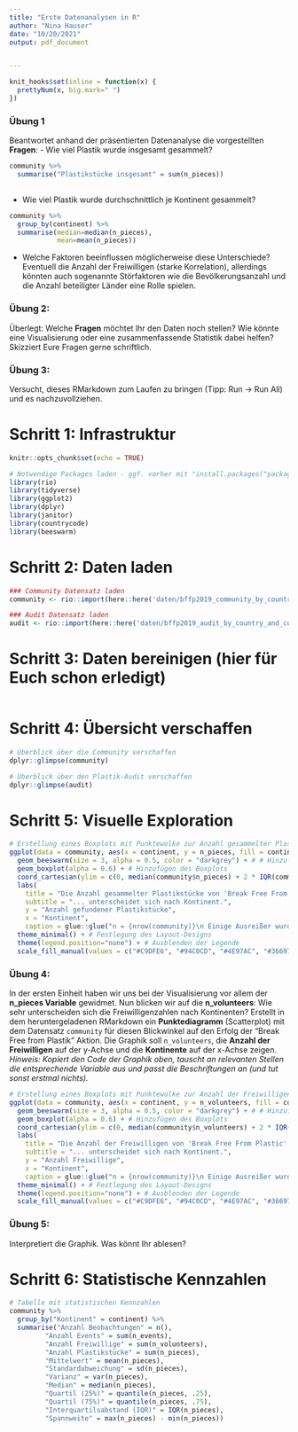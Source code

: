 ```yaml
---
title: "Erste Datenanalysen in R"
author: "Nina Hauser"
date: "10/20/2021"
output: pdf_document


---
```

```r
knit_hooks$set(inline = function(x) {
  prettyNum(x, big.mark=" ")
})
```

### Übung 1
Beantwortet anhand der präsentierten Datenanalyse die vorgestellten **Fragen**:
- Wie viel Plastik wurde insgesamt gesammelt?

```r

community %>%
  summarise("Plastikstücke insgesamt" = sum(n_pieces))
  
```


- Wie viel Plastik wurde durchschnittlich je Kontinent gesammelt?

```r

community %>% 
  group_by(continent) %>%
  summarise(median=median(n_pieces),
            mean=mean(n_pieces))

```

- Welche Faktoren beeinflussen möglicherweise diese Unterschiede?
Eventuell die Anzahl der Freiwilligen (starke Korrelation), allerdings könnten auch sogenannte Störfaktoren wie die Bevölkerungsanzahl und die Anzahl beteiligter Länder eine Rolle spielen.
  
### Übung 2: 
Überlegt: Welche **Fragen** möchtet Ihr den Daten noch stellen? Wie könnte eine Visualisierung oder eine zusammenfassende Statistik dabei helfen? Skizziert Eure Fragen gerne schriftlich.

### Übung 3:
Versucht, dieses RMarkdown zum Laufen zu bringen (Tipp: Run -> Run All) und es nachzuvollziehen.

# Schritt 1: Infrastruktur
```r
knitr::opts_chunk$set(echo = TRUE)

# Notwendige Packages laden - ggf. vorher mit "install.packages("package") installieren
library(rio)
library(tidyverse)
library(ggplot2)
library(dplyr)
library(janitor)
library(countrycode)
library(beeswarm)
```

# Schritt 2: Daten laden
```r
### Community Datensatz laden
community <- rio::import(here::here('daten/bffp2019_community_by_country.csv'))

### Audit Datensatz laden
audit <- rio::import(here::here('daten/bffp2019_audit_by_country_and_company.csv'))
```

# Schritt 3: Daten bereinigen (hier für Euch schon erledigt)
```r

```

# Schritt 4: Übersicht verschaffen
```r
# Überblick über die Community verschaffen
dplyr::glimpse(community)
```

```r
# Überblick über den Plastik-Audit verschaffen
dplyr::glimpse(audit)
```

# Schritt 5: Visuelle Exploration
```r
# Erstellung eines Boxplots mit Punktewolke zur Anzahl gesammelter Plastikstücke pro Kontinent
ggplot(data = community, aes(x = continent, y = n_pieces, fill = continent)) + # Initialisierung des ggplots mit Variablen
  geom_beeswarm(size = 3, alpha = 0.5, color = "darkgrey") + # # Hinzufügen der Datenpunkte (Scatterplot) inkl. Stylingoptionen zur Punktegröße, Transparenz und Farbe zur Verdeutlichung der Anzahl
  geom_boxplot(alpha = 0.6) + # Hinzufügen des Boxplots
  coord_cartesian(ylim = c(0, median(community$n_pieces) + 2 * IQR(community$n_pieces))) + # Festlegung der Achsenlänge der y-Achse abhängig von Median und Standardabweichung
  labs(
    title = "Die Anzahl gesammelter Plastikstücke von 'Break Free From Plastic' ..." ,
    subtitle = "... unterscheidet sich nach Kontinent.",
    y = "Anzahl gefundener Plastikstücke",
    x = "Kontinent",
    caption = glue::glue("n = {nrow(community)}\n Einige Ausreißer wurden zur Lesbarkeit des Graphen ausgeklammert. \nDatenquelle: TidyTuesday und BFFP")) + # Festlegung der Achsenbezeichungen, Überschriften und Titel
  theme_minimal() + # Festlegung des Layout-Designs  
  theme(legend.position="none") + # Ausblenden der Legende
  scale_fill_manual(values = c("#C9DFE6", "#94C0CD", "#4E97AC", "#366978", "#2E5A67")) # Anwendung der BFFP-Farben
```

### Übung 4:
In der ersten Einheit haben wir uns bei der Visualisierung vor allem der **n_pieces Variable** gewidmet. Nun blicken wir auf die **n_volunteers**: Wie sehr unterscheiden sich die Freiwilligenzahlen nach Kontinenten? Erstellt in dem heruntergeladenen RMarkdown ein **Punktediagramm** (Scatterplot) mit dem Datensatz `community` für diesen Blickwinkel auf den Erfolg der "Break Free from Plastik" Aktion. Die Graphik soll `n_volunteers`, die **Anzahl der Freiwilligen** auf der y-Achse und die **Kontinente** auf der x-Achse zeigen. <br> 
*Hinweis: Kopiert den Code der Graphik oben, tauscht an relevanten Stellen die entsprechende Variable aus und passt die Beschriftungen an (und tut sonst erstmal nichts).*

```r
# Erstellung eines Boxplots mit Punktewolke zur Anzahl der Freiwilligen pro Kontinent
ggplot(data = community, aes(x = continent, y = n_volunteers, fill = continent)) + # Initialisierung des ggplots mit Variablen
  geom_beeswarm(size = 3, alpha = 0.5, color = "darkgrey") + # # Hinzufügen der Datenpunkte (Scatterplot) inkl. Stylingoptionen zur Punktegröße, Transparenz und Farbe zur Verdeutlichung der Anzahl
  geom_boxplot(alpha = 0.6) + # Hinzufügen des Boxplots
  coord_cartesian(ylim = c(0, median(community$n_volunteers) + 2 * IQR(community$n_volunteers))) + # Festlegung der Achsenlänge der y-Achse abhängig von Median und Standardabweichung
  labs(
    title = "Die Anzahl der Freiwilligen von 'Break Free From Plastic' ..." ,
    subtitle = "... unterscheidet sich nach Kontinent.",
    y = "Anzahl Freiwillige",
    x = "Kontinent",
    caption = glue::glue("n = {nrow(community)}\n Einige Ausreißer wurden zur Lesbarkeit des Graphen ausgeklammert. \nDatenquelle: TidyTuesday und BFFP")) + # Festlegung der Achsenbezeichungen, Überschriften und Titel
  theme_minimal() + # Festlegung des Layout-Designs  
  theme(legend.position="none") + # Ausblenden der Legende
  scale_fill_manual(values = c("#C9DFE6", "#94C0CD", "#4E97AC", "#366978", "#2E5A67")) # Anwendung der BFFP-Farben
```
### Übung 5:
Interpretiert die Graphik. Was könnt Ihr ablesen?

# Schritt 6: Statistische Kennzahlen
```r
# Tabelle mit statistischen Kennzahlen
community %>%
  group_by("Kontinent" = continent) %>%
  summarise("Anzahl Beobachtungen" = n(),
         "Anzahl Events" = sum(n_events),
         "Anzahl Freiwillige" = sum(n_volunteers),
         "Anzahl Plastikstücke" = sum(n_pieces),
         "Mittelwert" = mean(n_pieces),
         "Standardabweichung" = sd(n_pieces),
         "Varianz" = var(n_pieces),
         "Median" = median(n_pieces),
         "Quartil (25%)" = quantile(n_pieces, .25),
         "Quartil (75%)" = quantile(n_pieces, .75),
         "Interquartilsabstand (IQR)" = IQR(n_pieces),
         "Spannweite" = max(n_pieces) - min(n_pieces))
```
